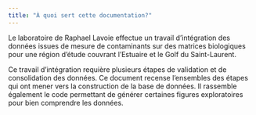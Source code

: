 ```yaml
---
title: "À quoi sert cette documentation?"
---
```


Le laboratoire de Raphael Lavoie effectue un travail d'intégration des données issues de mesure de contaminants sur des matrices biologiques pour une région d'étude couvrant l'Estuaire et le Golf du Saint-Laurent. 

Ce travail d'intégration requière plusieurs étapes de validation et de consolidation des données. Ce document recense l'ensembles des étapes qui ont mener vers la construction de la base de données. Il rassemble également le code permettant de générer certaines figures exploratoires pour bien comprendre les données. 

